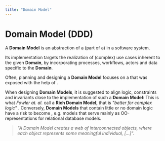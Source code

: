 ```yaml
---
title: "Domain Model"
---
```



# Domain Model (DDD)

A **Domain Model** is an abstraction of a (part of a) <GlosRef name="Domain" file="sd.domain" /> in a software system.

Its implementation targets the realization of (complex) use cases inherent to the given **Domain**, by incorporating processes,
workflows, actors and data specific to the **Domain**.

Often, planning and designing a **Domain Model** focuses on a <GlosRef name="Core Domain" file="ddd.coredomain" /> that was exposed with the help of  <GlosRef name="Domain Driven Design" file="ddd.domaindrivendesign" />.

When designing **Domain Models**, it is suggested to align logic, constraints and invariants close to the implementation of such a **Domain Model**: This is what _Fowler at. al._ call a **Rich Domain Model**, that is _"better for complex logic"_ <BibRef name="PPOEA" pp="117" />.
Conversely, **Domain Models** that contain little or no domain logic have a risk to become <GlosRef name="Anemic Domain Models" file="ddd.anemicdomainmodel" />, e.g. models that serve mainly as OO-representations for relational database models.

> _"A Domain Model creates a web of interconnected objects, where each object represents some meaningful individual, [...]"._ <BibRef name="PPOEA" pp="116" />

<BackButton />


